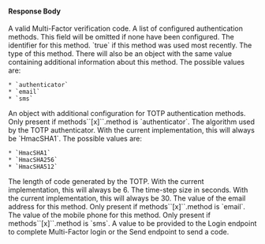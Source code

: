 
#### Response Body

<APIBlock>
  <APIField name="code" type="String">
    A valid Multi-Factor verification code. 
  </APIField>
  <APIField name="methods" type="Array">
    A list of configured authentication methods. This field will be omitted if none have been configured.
  </APIField>
  <APIField name="methods[x].id" type="String">
    The identifier for this method.
  </APIField>
  <APIField name="methods[x].lastUsed" type="Boolean">
    `true` if this method was used most recently.
  </APIField>
  <APIField name="methods[x].method" type="String">
    The type of this method. There will also be an object with the same value containing additional information about this method.  The possible values are:

    * `authenticator`
    * `email`
    * `sms`
  </APIField>
  <APIField name="methods[x].authenticator" type="Object">
    An object with additional configuration for TOTP authentication methods. Only present if <InlineField>methods``[x]``.method</InlineField> is `authenticator`. 
  </APIField>
  <APIField name="methods[x].authenticator.algorithm" type="String">
    The algorithm used by the TOTP authenticator. With the current implementation, this will always be `HmacSHA1`. The possible values are:

    * `HmacSHA1`
    * `HmacSHA256`
    * `HmacSHA512`
  </APIField>
  <APIField name="methods[x].authenticator.codeLength" type="Integer">
    The length of code generated by the TOTP. With the current implementation, this will always be 6.
  </APIField>
  <APIField name="methods[x].authenticator.timeStep" type="Integer">
    The time-step size in seconds. With the current implementation, this will always be 30.
  </APIField>
  <APIField name="methods[x].email" type="String">
    The value of the email address for this method. Only present if <InlineField>methods``[x]``.method</InlineField> is `email`. 
  </APIField>
  <APIField name="methods[x].mobilePhone" type="String">
    The value of the mobile phone for this method. Only present if <InlineField>methods``[x]``.method</InlineField> is `sms`. 
  </APIField>
  <APIField name="twoFactorId" type="String">
    A value to be provided to the Login endpoint to complete Multi-Factor login or the Send endpoint to send a code.
  </APIField>
</APIBlock>

<JSON title="Example Response JSON With Methods Configured" src="two-factor/start/response-with-methods.json" />

<JSON title="Example Request JSON With No Methods Configured" src="two-factor/start/response-with-no-methods.json" />

